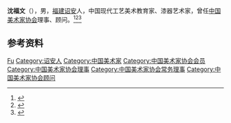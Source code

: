 '''沈福文'''（{{bd|1906年||2000年}}），男，[[福建|福建]][[诏安县|诏安]]人，中国现代工艺美术教育家、漆器艺术家，曾任[[中国美术家协会|中国美术家协会]]理事、顾问。<ref>{{Cite book|title=中国当代文化名人小传|author=伍杰主编; 崔运玺, 王伟华, 周昌喜副主编|publisher=辽宁人民出版社|year=1993|isbn=9787205022938|location=沈阳|pages=}}</ref><ref>{{Cite book|title=中华当代文化名人大辞典|author=张品兴, 殷登祥, 陈有进等主编|publisher=中国广播电视出版社|year=1992|isbn=9787504315137|location=北京|pages=}}</ref><ref>{{Cite book|title=中国当代艺术界名人录|author=中国名人研究院编; 异天, 戈德主编|publisher=社会科学文献出版社|year=1993|isbn=|location=北京|pages=}}</ref>

== 参考资料 ==
{{reflist}}

{{中国人物小作品}}
{{Navboxes 
| title  = 沈福文在[[中国美术家协会|中国美术家协会]]的职务
| list1  =
{{中国美术家协会第二届理事会}}
{{中国美术家协会第三届理事会}}
{{中国美术家协会第四届理事会}}
}}

{{Authority control}}
{{DEFAULTSORT:Shen沈}}
[[Category:沈姓|Fu]]
[[Category:诏安人|Category:诏安人]]
[[Category:中国美术家|Category:中国美术家]]
[[Category:中国美术家协会会员|Category:中国美术家协会会员]]
[[Category:中国美术家协会理事|Category:中国美术家协会理事]]
[[Category:中国美术家协会常务理事|Category:中国美术家协会常务理事]]
[[Category:中国美术家协会顾问|Category:中国美术家协会顾问]]